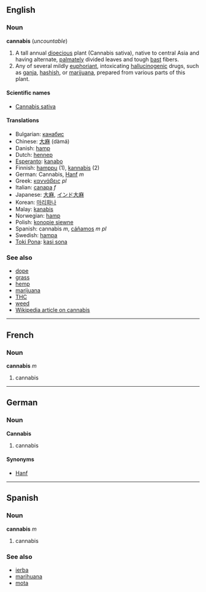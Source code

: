 ==English==
===Noun===
'''cannabis''' (''uncountable'')

# A tall annual [[dioecious]] plant (Cannabis sativa), native to central Asia and having alternate, [[palmate]]ly divided leaves and tough [[bast]] fibers.
# Any of several mildly [[euphoriant]], intoxicating [[hallucinogenic]] drugs, such as [[ganja]], [[hashish]], or [[marijuana]], prepared from various parts of this plant.

====Scientific names====
*[[Cannabis sativa]]

====Translations====
*Bulgarian: [[канабис]]
*Chinese: [[大麻]] (dàmá)
*Danish: [[hamp]]
*Dutch: [[hennep]]
*[[Esperanto]]: [[kanabo]]
*Finnish: [[hamppu]] (1), [[kannabis#Finnish|kannabis]] (2)
*German: Cannabis, [[Hanf]] ''m''
*Greek: [[καννάβεις]] ''pl''
*Italian: [[canapa]] ''f''
*Japanese: [[大麻]], [[インド大麻]]
*Korean: [[마리화나]]
*Malay: [[kanabis]]
*Norwegian: [[hamp]]
*Polish: [[konopie siewne]]
*Spanish: cannabis ''m'', [[cáñamos]] ''m pl''
*Swedish: [[hampa]]
*[[Toki Pona]]: [[kasi sona]]

===See also===
*[[dope]]
*[[grass]]
*[[hemp]]
*[[marijuana]]
*[[THC]]
*[[weed]]
*[[w:Cannabis|Wikipedia article on cannabis]]

----

==French==
===Noun===
'''cannabis''' ''m''

# cannabis

----

==German==
===Noun===
'''Cannabis'''

# cannabis

====Synonyms====
*[[Hanf]]

----

==Spanish==
===Noun===
'''cannabis''' ''m''

# cannabis

===See also===
*[[ierba]]<!-- or is it yerba? -->
*[[marihuana]]
*[[mota]]